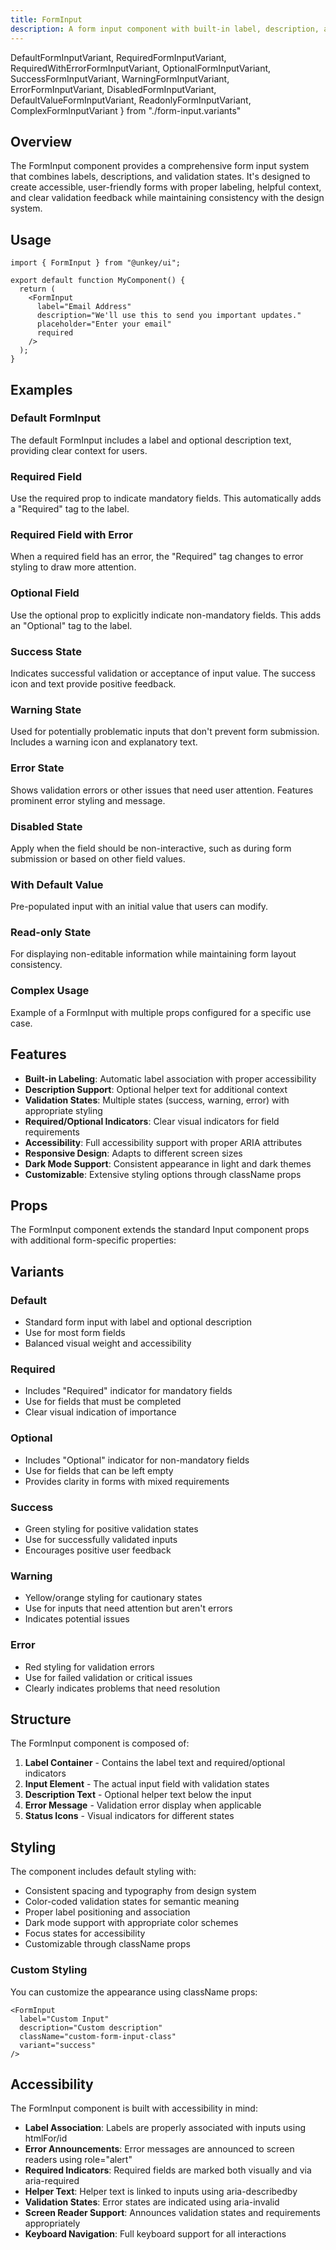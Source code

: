 ```yaml
---
title: FormInput
description: A form input component with built-in label, description, and error handling capabilities for creating accessible, user-friendly forms.
---
```

  DefaultFormInputVariant,
  RequiredFormInputVariant,
  RequiredWithErrorFormInputVariant,
  OptionalFormInputVariant,
  SuccessFormInputVariant,
  WarningFormInputVariant,
  ErrorFormInputVariant,
  DisabledFormInputVariant,
  DefaultValueFormInputVariant,
  ReadonlyFormInputVariant,
  ComplexFormInputVariant
} from "./form-input.variants"

## Overview

The FormInput component provides a comprehensive form input system that combines labels, descriptions, and validation states. It's designed to create accessible, user-friendly forms with proper labeling, helpful context, and clear validation feedback while maintaining consistency with the design system.

## Usage

```tsx
import { FormInput } from "@unkey/ui";

export default function MyComponent() {
  return (
    <FormInput
      label="Email Address"
      description="We'll use this to send you important updates."
      placeholder="Enter your email"
      required
    />
  );
}
```

## Examples

### Default FormInput
The default FormInput includes a label and optional description text, providing clear context for users.

<DefaultFormInputVariant />

### Required Field
Use the required prop to indicate mandatory fields. This automatically adds a "Required" tag to the label.

<RequiredFormInputVariant />

### Required Field with Error
When a required field has an error, the "Required" tag changes to error styling to draw more attention.

<RequiredWithErrorFormInputVariant />

### Optional Field
Use the optional prop to explicitly indicate non-mandatory fields. This adds an "Optional" tag to the label.

<OptionalFormInputVariant />

### Success State
Indicates successful validation or acceptance of input value. The success icon and text provide positive feedback.

<SuccessFormInputVariant />

### Warning State
Used for potentially problematic inputs that don't prevent form submission. Includes a warning icon and explanatory text.

<WarningFormInputVariant />

### Error State
Shows validation errors or other issues that need user attention. Features prominent error styling and message.

<ErrorFormInputVariant />

### Disabled State
Apply when the field should be non-interactive, such as during form submission or based on other field values.

<DisabledFormInputVariant />

### With Default Value
Pre-populated input with an initial value that users can modify.

<DefaultValueFormInputVariant />

### Read-only State
For displaying non-editable information while maintaining form layout consistency.

<ReadonlyFormInputVariant />

### Complex Usage
Example of a FormInput with multiple props configured for a specific use case.

<ComplexFormInputVariant />

## Features

- **Built-in Labeling**: Automatic label association with proper accessibility
- **Description Support**: Optional helper text for additional context
- **Validation States**: Multiple states (success, warning, error) with appropriate styling
- **Required/Optional Indicators**: Clear visual indicators for field requirements
- **Accessibility**: Full accessibility support with proper ARIA attributes
- **Responsive Design**: Adapts to different screen sizes
- **Dark Mode Support**: Consistent appearance in light and dark themes
- **Customizable**: Extensive styling options through className props

## Props

The FormInput component extends the standard Input component props with additional form-specific properties:

<AutoTypeTable
    name="DocumentedFormInputProps"
    path="../../internal/ui/src/components/form/form-input.tsx"
/>

## Variants

### Default
- Standard form input with label and optional description
- Use for most form fields
- Balanced visual weight and accessibility

### Required
- Includes "Required" indicator for mandatory fields
- Use for fields that must be completed
- Clear visual indication of importance

### Optional
- Includes "Optional" indicator for non-mandatory fields
- Use for fields that can be left empty
- Provides clarity in forms with mixed requirements

### Success
- Green styling for positive validation states
- Use for successfully validated inputs
- Encourages positive user feedback

### Warning
- Yellow/orange styling for cautionary states
- Use for inputs that need attention but aren't errors
- Indicates potential issues

### Error
- Red styling for validation errors
- Use for failed validation or critical issues
- Clearly indicates problems that need resolution

## Structure

The FormInput component is composed of:

1. **Label Container** - Contains the label text and required/optional indicators
2. **Input Element** - The actual input field with validation states
3. **Description Text** - Optional helper text below the input
4. **Error Message** - Validation error display when applicable
5. **Status Icons** - Visual indicators for different states

## Styling

The component includes default styling with:

- Consistent spacing and typography from design system
- Color-coded validation states for semantic meaning
- Proper label positioning and association
- Dark mode support with appropriate color schemes
- Focus states for accessibility
- Customizable through className props

### Custom Styling

You can customize the appearance using className props:

```tsx
<FormInput
  label="Custom Input"
  description="Custom description"
  className="custom-form-input-class"
  variant="success"
/>
```

## Accessibility

The FormInput component is built with accessibility in mind:

- **Label Association**: Labels are properly associated with inputs using htmlFor/id
- **Error Announcements**: Error messages are announced to screen readers using role="alert"
- **Required Indicators**: Required fields are marked both visually and via aria-required
- **Helper Text**: Helper text is linked to inputs using aria-describedby
- **Validation States**: Error states are indicated using aria-invalid
- **Screen Reader Support**: Announces validation states and requirements appropriately
- **Keyboard Navigation**: Full keyboard support for all interactions